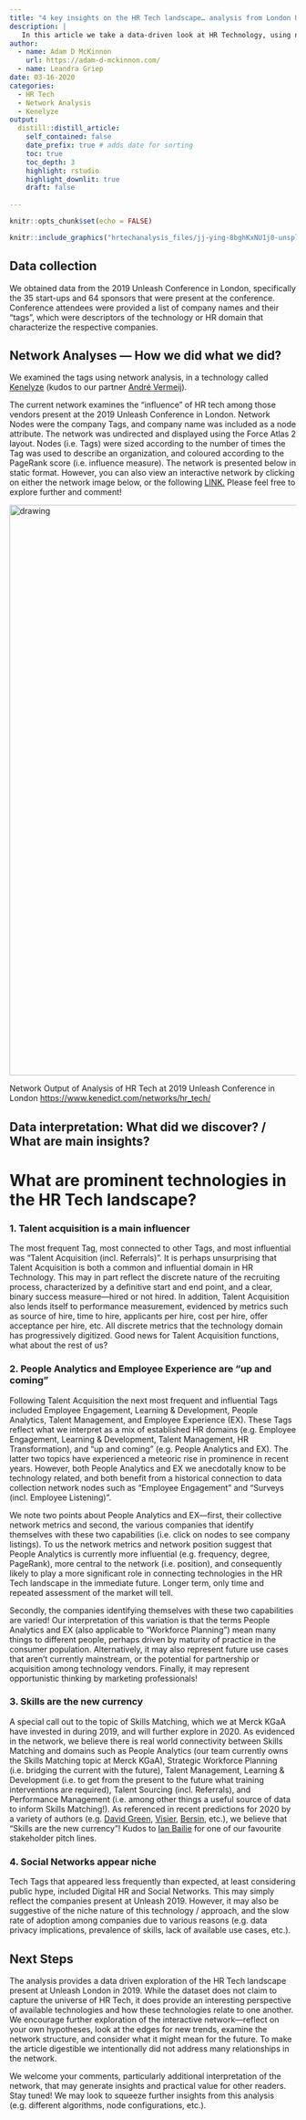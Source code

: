 ```yaml
---
title: "4 key insights on the HR Tech landscape… analysis from London Unleash 2019"
description: |
   In this article we take a data-driven look at HR Technology, using network analysis. Specifically, we objectively examine the question “which technologies and vendors are influential in the HR Tech landscape?” Anecdotal predictions regarding the future are common, but can we derive an understanding of HR technologies through data and analytics?
author:
  - name: Adam D McKinnon 
    url: https://adam-d-mckinnon.com/
  - name: Leandra Griep 
date: 03-16-2020
categories:
  - HR Tech
  - Network Analysis
  - Kenelyze
output:
  distill::distill_article:
    self_contained: false
    date_prefix: true # adds date for sorting
    toc: true
    toc_depth: 3
    highlight: rstudio
    highlight_downlit: true
    draft: false
    
---
```


```r
knitr::opts_chunk$set(echo = FALSE)
```


```r
knitr::include_graphics("hrtechanalysis_files/jj-ying-8bghKxNU1j0-unsplash.jpg")

```


## Data collection

We obtained data from the 2019 Unleash Conference in London, specifically the 35 start-ups and 64 sponsors that were present at the conference. Conference attendees were provided a list of company names and their “tags”, which were descriptors of the technology or HR domain that characterize the respective companies.


## Network Analyses — How we did what we did?

We examined the tags using network analysis, in a technology called [Kenelyze](https://www.kenelyze.com/) (kudos to our partner [André Vermeij](https://www.linkedin.com/in/andrevermeij/)).

The current network examines the “influence” of HR tech among those vendors present at the 2019 Unleash Conference in London. Network Nodes were the company Tags, and company name was included as a node attribute. The network was undirected and displayed using the Force Atlas 2 layout. Nodes (i.e. Tags) were sized according to the number of times the Tag was used to describe an organization, and coloured according to the PageRank score (i.e. influence measure). The network is presented below in static format. However, you can also view an interactive network by clicking on either the network image below, or the following [LINK.](https://www.kenedict.com/networks/hr_tech/) Please feel free to explore further and comment!


<img src="hrtechanalysis_files/cropped_network.png" alt="drawing" style="width:1000px;"/>

Network Output of Analysis of HR Tech at 2019 Unleash Conference in London
[https://www.kenedict.com/networks/hr_tech/](https://www.kenedict.com/networks/hr_tech/)



## Data interpretation: What did we discover? / What are main insights?

# What are prominent technologies in the HR Tech landscape?

### 1. Talent acquisition is a main influencer

The most frequent Tag, most connected to other Tags, and most influential was “Talent Acquisition (incl. Referrals)”. It is perhaps unsurprising that Talent Acquisition is both a common and influential domain in HR Technology. This may in part reflect the discrete nature of the recruiting process, characterized by a definitive start and end point, and a clear, binary success measure—hired or not hired. In addition, Talent Acquisition also lends itself to performance measurement, evidenced by metrics such as source of hire, time to hire, applicants per hire, cost per hire, offer acceptance per hire, etc. All discrete metrics that the technology domain has progressively digitized. Good news for Talent Acquisition functions, what about the rest of us?


### 2. People Analytics and Employee Experience are “up and coming”

Following Talent Acquisition the next most frequent and influential Tags included Employee Engagement, Learning & Development, People Analytics, Talent Management, and Employee Experience (EX). These Tags reflect what we interpret as a mix of established HR domains (e.g. Employee Engagement, Learning & Development, Talent Management, HR Transformation), and “up and coming” (e.g. People Analytics and EX). The latter two topics have experienced a meteoric rise in prominence in recent years. However, both People Analytics and EX we anecdotally know to be technology related, and both benefit from a historical connection to data collection network nodes such as “Employee Engagement” and “Surveys (incl. Employee Listening)”.

We note two points about People Analytics and EX—first, their collective network metrics and second, the various companies that identify themselves with these two capabilities (i.e. click on nodes to see company listings). To us the network metrics and network position suggest that People Analytics is currently more influential (e.g. frequency, degree, PageRank), more central to the network (i.e. position), and consequently likely to play a more significant role in connecting technologies in the HR Tech landscape in the immediate future. Longer term, only time and repeated assessment of the market will tell.

Secondly, the companies identifying themselves with these two capabilities are varied! Our interpretation of this variation is that the terms People Analytics and EX (also applicable to “Workforce Planning”) mean many things to different people, perhaps driven by maturity of practice in the consumer population. Alternatively, it may also represent future use cases that aren’t currently mainstream, or the potential for partnership or acquisition among technology vendors. Finally, it may represent opportunistic thinking by marketing professionals! 


### 3. Skills are the new currency

A special call out to the topic of Skills Matching, which we at Merck KGaA have invested in during 2019, and will further explore in 2020. As evidenced in the network, we believe there is real world connectivity between Skills Matching and domains such as People Analytics (our team currently owns the Skills Matching topic at Merck KGaA), Strategic Workforce Planning (i.e. bridging the current with the future), Talent Management, Learning & Development (i.e. to get from the present to the future what training interventions are required), Talent Sourcing (incl. Referrals), and Performance Management (i.e. among other things a useful source of data to inform Skills Matching!). As referenced in recent predictions for 2020 by a variety of authors (e.g. [David Green](https://www.linkedin.com/pulse/putting-h-back-hr-10-predictions-2020-david-green/), [Visier](https://hello.visier.com/hr-trends-2020-ebook/), [Bersin](https://joshbersin.com/hr-and-talent-predictions-for-2020/), etc.), we believe that “Skills are the new currency”! Kudos to [Ian Bailie](https://www.linkedin.com/in/ianbailie/) for one of our favourite stakeholder pitch lines.


### 4. Social Networks appear niche

Tech Tags that appeared less frequently than expected, at least considering public hype, included Digital HR and Social Networks. This may simply reflect the companies present at Unleash 2019. However, it may also be suggestive of the niche nature of this technology / approach, and the slow rate of adoption among companies due to various reasons (e.g. data privacy implications, prevalence of skills, lack of available use cases, etc.).



## Next Steps

The analysis provides a data driven exploration of the HR Tech landscape present at Unleash London in 2019. While the dataset does not claim to capture the universe of HR Tech, it does provide an interesting perspective of available technologies and how these technologies relate to one another. We encourage further exploration of the interactive network—reflect on your own hypotheses, look at the edges for new trends, examine the network structure, and consider what it might mean for the future. To make the article digestible we intentionally did not address many relationships in the network.

We welcome your comments, particularly additional interpretation of the network, that may generate insights and practical value for other readers. Stay tuned! We may look to squeeze further insights from this analysis (e.g. different algorithms, node configurations, etc.).

